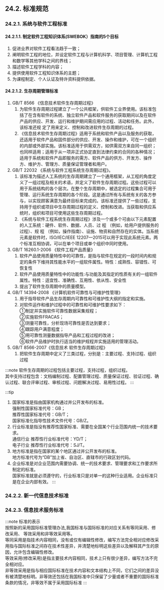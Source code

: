
## 24.2. 标准规范

### 24.2.1. 系统与软件工程标准

#### 24.2.1.1. 制定软件工程知识体系(SWEBOK）指南的5个目标
1. 促进业界对软件工程看法趋于一致；
2. 阐明软件工程的地位，并设定软件工程与计算机科学、项目管理、计算机工程和数学等其他学科之间的界线；
3. 描述软件工程学科的内容；
4. 提供使用软件工程知识体系的主题；
5. 为课程制定、个人认证及特许资料提供依据。

#### 24.2.1.2. 生存周期管理标准
1. GB/T 8566 《信息技术软件生存周期过程》
    1. 为软件生存周期过程建立了一个公共框架，供软件工业界使用。该标准包括了在含有软件的系统、独立软件产品和软件服务的<Highlight>获取期间</Highlight>以及在软件产品的<Highlight>供应、开发、运行和维护期间需应用的过程</Highlight>、活动和任务。此外，该标准还规
    定了用来定义、控制和改进软件生存周期的过程。
    2. 《信息技术软件生存周期过程》适用于系统和软件产品以及服务的获取，还适用于软件产品和固件部分的供应、开发、操作和维护，可在一个组织的内部或外部实施。该标准适用于供需双方，如供需双方来自同一组织；也同样适用；适用于从一项非正式协定直到法律约束的合同的各种情况；适用于系统和软件产品即服务的需方、软件产品的供方、开发方、操作方、维护方、管理方、质量保证管理者和用户。
2. GB/T 22032 《系统与软件工程系统生存周期过程》。
    1. 该标准为描述人工系统的生存周期建立了一个通用框架，从工程的角度定义了一组过程及相关的术语，并定义了软件生存周期过程。这些过程可以用于系统结构的各个层次。在整个生存周期中，被选定的过程集合可用于管理、运行系统生存周期的各个阶段。这是通过所有与系统有关的各方参与，以实现顾客满意为最终目标来完成的。该标准还提供了一些过程，支持用于组织或项目中生存周期过程的定义、控制和改进。当获取和供应系统时，组织和项目可使用这些生存周期过程。
    2. 《系统与软件工程系统生存周期过程》涉及一个或多个可由以下元素配置的人工系统：硬件、软件、数据、人员、过 程 （例如，给用户提供服务的过程）、规 程 （例如，操作指南）、设施、物资和自然存在的实体。当系统元素是软件时，ISO/IEC/IEEE 12207—2015可以用于实现此系统元素。两个标准互相协调，可以在单个项目或单个组织中同时使用。
3. GB/T 16260.1-2006 《软件工程产品质量》
    1. 软件产品使用质量特性中的可靠性，是指与软件在规定的一段时间内和规定的条件下维持其性能水平的一组软件属性。特性：<Highlight>成熟性、容错性、可恢复性</Highlight>
    2. 软件产品使用质量特性中的功能性:与功能及其指定的性质有关的一组软件属性。特性：<Highlight>适宜性、准确性、互用性、依从性、安全性</Highlight>
    3. 提出了软件生存周期中的质量模型。
4. GB/T 14394-2008  《计算机软件可靠性与可维护性管理》  
    1. 用于指导软件产品生存周期内可靠性和可维护性大纲的指定和实施。
    2. 对软件运作和维护过程中的可靠性和可维护性要求如下：       
    ①制定并实施软件可靠性数据采集规程；     
    ②实施软件FRACAS；       
    ③测量可靠性，分析现场可靠性是否达到要求；       
    ④跟踪用户满意程度；     
    ⑤用可靠性测量数据指导产品和工程过程的改进；     
    ⑥软件产品维护时执行适当的维护规程并实施适用的管理活动。     
5. GB/T 8566-2007《信息技术 软件生存周期过程》  
    1. 把软件生存周期中定义了三类过程，分别是：主要过程、支持过程、组织过程

:::note
软件生存周期的过程包括主要过程，支持过程，组织过程。  
其中支持过程包含：文档编制过程、配置管理过程、质量保证过程、验证过程、确认过程、联合评审过程、审核过程、问题解决过程、易用性过程。
:::

:::tip
1. 国家标准是指由国家机构通过并公开发布的标准。  
    强制性国家标准代号：GB；  
    推荐性国家标准代号：GB/T；  
    国家标准化指导性技术文件代号：GB/Z。  
2. 行业标准是指没有推荐性国家标准、需要在全国某个行业范围内统一的技术要求。  
    通信行业 推荐性行业标准代号：YD/T；  
    电子行业 推荐性行业标准代号：SJ/T。  
3. 地方标准是指在国家的某个地区通过并公开发布的标准。  
    地方标准代号为“DB”加上省、自治区、直辖市的行政区划代码。  
4. 企业标准是对企业范围内需要协调、统一的技术要求、管理要求和工作要求所制定的标准。  
国家标准就是必须遵守的，行业标准只是对单一的这种行业适用。企业标准只是在企业内部有效。
:::

### 24.2.2. 新一代信息技术标准
### 24.2.3. 信息技术服务标准

:::note
标准的表示  
按照新的采用国际标准管理办法,我国标准与国际标准的对应关系有等同采用、修改采用、 等效采用和非等效采用等。  
等同采用是指技术内容相同，没有或仅有编辑性修改，编写方法完全相对应修改采用指与国际标准之间存在技术性差异，并清楚地标明这些差异以及解释其产生的原因，允许包含编辑性修改。  
等效采用(修改采用)是指主要技术内容相同，技术上只有很少差异，编写方法不完全相对应。  
非等效采用是指与相应国际标准在技术内容和文本结构上不同，它们之间的差异没有被清楚地标明。非等效还包括在我国标准中只保留了少量或者不重要的国际标准条款的情况，非等效不属于采用国际标准
:::
